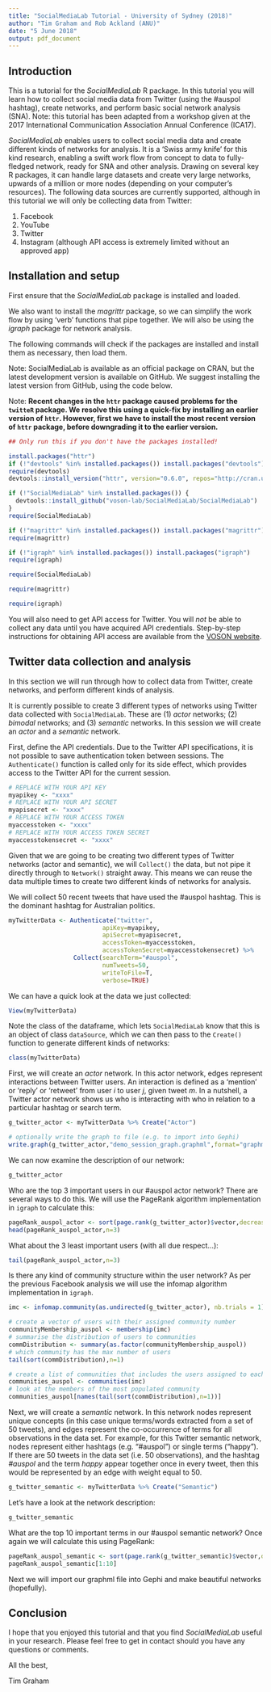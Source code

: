 ```yaml
---
title: "SocialMediaLab Tutorial - University of Sydney (2018)"
author: "Tim Graham and Rob Ackland (ANU)"
date: "5 June 2018"
output: pdf_document
---
```


## Introduction

This is a tutorial for the *SocialMediaLab* R package. In this tutorial you will learn how to collect social media data from Twitter (using the #auspol hashtag), create networks, and perform basic social network analysis (SNA). Note: this tutorial has been adapted from a workshop given at the 2017 International Communication Association Annual Conference (ICA17).

*SocialMediaLab* enables users to collect social media data and create different kinds of networks for analysis. It is a 'Swiss army knife' for this kind research, enabling a swift work flow from concept to data to fully-fledged network, ready for SNA and other analysis. Drawing on several key R packages, it can handle large datasets and create very large networks, upwards of a million or more nodes (depending on your computer's resources). The following data sources are currently supported, although in this tutorial we will only be collecting data from Twitter:

1. Facebook
2. YouTube
3. Twitter
4. Instagram (although API access is extremely limited without an approved app)

## Installation and setup

First ensure that the *SocialMediaLab* package is installed and loaded. 

We also want to install the *magrittr* package, so we can simplify the work flow by using 'verb' functions that pipe together. We will also be using the *igraph* package for network analysis.

The following commands will check if the packages are installed and install them as necessary, then load them.

Note: SocialMediaLab is available as an official package on CRAN, but the latest development version is available on GitHub. We suggest installing the latest version from GitHub, using the code below.

Note: **Recent changes in the `httr` package caused problems for the `twitteR` package. We resolve this using a quick-fix by installing an earlier version of `httr`. However, first we have to install the most recent version of `httr` package, before downgrading it to the earlier version.**

```r

## Only run this if you don't have the packages installed!

install.packages("httr")
if (!"devtools" %in% installed.packages()) install.packages("devtools")
require(devtools)
devtools::install_version("httr", version="0.6.0", repos="http://cran.us.r-project.org")

if (!"SocialMediaLab" %in% installed.packages()) {
  devtools::install_github("voson-lab/SocialMediaLab/SocialMediaLab")
}
require(SocialMediaLab)

if (!"magrittr" %in% installed.packages()) install.packages("magrittr")
require(magrittr)

if (!"igraph" %in% installed.packages()) install.packages("igraph")
require(igraph)
```

```r
require(SocialMediaLab)

require(magrittr)

require(igraph)
```

You will also need to get API access for Twitter. You will *not* be able to collect any data until you have acquired API credentials. Step-by-step instructions for obtaining API access are available from the [VOSON website](http://voson.anu.edu.au/SocialMediaLab).

## Twitter data collection and analysis

In this section we will run through how to collect data from Twitter, create networks, and perform different kinds of analysis.

It is currently possible to create 3 different types of networks using Twitter data collected with `SocialMediaLab`. These are (1) *actor* networks; (2) *bimodal* networks; and (3) *semantic* networks. In this session we will create an *actor* and a *semantic* network.

First, define the API credentials. Due to the Twitter API specifications, it is not possible to save authentication token between sessions. The `Authenticate()` function is called only for its side effect, which provides access to the Twitter API for the current session.

```r
# REPLACE WITH YOUR API KEY
myapikey <- "xxxx" 
# REPLACE WITH YOUR API SECRET
myapisecret <- "xxxx" 
# REPLACE WITH YOUR ACCESS TOKEN
myaccesstoken <- "xxxx" 
# REPLACE WITH YOUR ACCESS TOKEN SECRET
myaccesstokensecret <- "xxxx"
```

Given that we are going to be creating two different types of Twitter networks (actor and semantic), we will `Collect()` the data, but not pipe it directly through to `Network()` straight away. This means we can reuse the data multiple times to create two different kinds of networks for analysis.

We will collect 50 recent tweets that have used the #auspol hashtag. This is the dominant hashtag for Australian politics.

```r
myTwitterData <- Authenticate("twitter", 
                          apiKey=myapikey, 
                          apiSecret=myapisecret,
                          accessToken=myaccesstoken, 
                          accessTokenSecret=myaccesstokensecret) %>%
                  Collect(searchTerm="#auspol", 
                          numTweets=50, 
                          writeToFile=T, 
                          verbose=TRUE)
```

We can have a quick look at the data we just collected:

```r
View(myTwitterData)
```

Note the class of the dataframe, which lets `SocialMediaLab` know that this is an object of class `dataSource`, which we can then pass to the `Create()` function to generate different kinds of networks:

```r
class(myTwitterData)
```

First, we will create an *actor* network. In this actor network, edges represent interactions between Twitter users. An interaction is defined as a 'mention' or 'reply' or 'retweet' from user $i$ to user $j$, given tweet $m$. In a nutshell, a Twitter actor network shows us who is interacting with who in relation to a particular hashtag or search term.

```r
g_twitter_actor <- myTwitterData %>% Create("Actor")

# optionally write the graph to file (e.g. to import into Gephi)
write.graph(g_twitter_actor,"demo_session_graph.graphml",format="graphml")
```

We can now examine the description of our network:

```r
g_twitter_actor
```

Who are the top 3 important users in our #auspol actor network? There are several ways to do this. We will use the PageRank algorithm implementation in `igraph` to calculate this:

```r
pageRank_auspol_actor <- sort(page.rank(g_twitter_actor)$vector,decreasing=TRUE)
head(pageRank_auspol_actor,n=3)
```

What about the 3 least important users (with all due respect...):

```r
tail(pageRank_auspol_actor,n=3)
```

Is there any kind of community structure within the user network? As per the previous Facebook analysis we will use the infomap algorithm implementation in `igraph`.

```r
imc <- infomap.community(as.undirected(g_twitter_actor), nb.trials = 1) # increase nb.trials for better quality communities

# create a vector of users with their assigned community number
communityMembership_auspol <- membership(imc)
# summarise the distribution of users to communities
commDistribution <- summary(as.factor(communityMembership_auspol))
# which community has the max number of users
tail(sort(commDistribution),n=1)

# create a list of communities that includes the users assigned to each community
communities_auspol <- communities(imc)
# look at the members of the most populated community
communities_auspol[names(tail(sort(commDistribution),n=1))]
```

Next, we will create a *semantic* network. In this network nodes represent unique concepts (in this case unique terms/words extracted from a set of 50 tweets), and edges represent the co-occurrence of terms for all observations in the data set. For example, for this Twitter semantic network, nodes represent either hashtags (e.g. "#auspol") or single terms ("happy"). If there are 50 tweets in the data set (i.e. 50 observations), and the hashtag *#auspol* and the term *happy* appear together once in every tweet, then this would be represented by an edge with weight equal to 50.

```r
g_twitter_semantic <- myTwitterData %>% Create("Semantic")
```

Let's have a look at the network description:

```r
g_twitter_semantic
```

What are the top 10 important terms in our #auspol semantic network? Once again we will calculate this using PageRank:

```r
pageRank_auspol_semantic <- sort(page.rank(g_twitter_semantic)$vector,decreasing=TRUE)
pageRank_auspol_semantic[1:10]
```

Next we will import our graphml file into Gephi and make beautiful networks (hopefully).

## Conclusion

I hope that you enjoyed this tutorial and that you find *SocialMediaLab* useful in your research. Please feel free to get in contact should you have any questions or comments.

All the best,

Tim Graham
